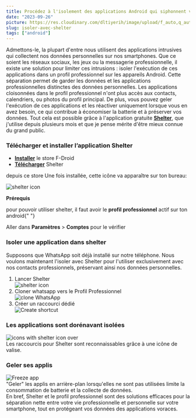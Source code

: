 ```yaml
---
title: Procédez à l'isolement des applications Android qui siphonnent vos données
date: "2023-09-26"
picture: https://res.cloudinary.com/dltiyerih/image/upload/f_auto,q_auto/230926-shelter_00
slug: isoler-avec-shelter
tags: ["android"]
---
```


Admettons-le, la plupart d'entre nous utilisent des applications intrusives qui
collectent nos données personnelles sur nos smartphones. Que ce soient les
réseaux sociaux, les jeux ou la messagerie professionnelle, il existe une
solution pour limiter ces intrusions : isoler l'exécution de ces applications
dans un profil professionnel sur les appareils Android. Cette séparation permet
de garder les données et les applications professionnelles distinctes des
données personnelles. Les applications cloisonnées dans le profil professionnel
n'ont plus accès aux contacts, calendriers, ou photos du profil principal. De
plus, vous pouvez geler l'exécution de ces applications et les réactiver
uniquement lorsque vous en avez besoin, ce qui contribue à économiser la
batterie et à préserver vos données. Tout cela est possible grâce à
l'application gratuite [**Shelter**](https://github.com/PeterCxy/Shelter), que
j'utilise depuis plusieurs mois et que je pense mérite d'être mieux connue du
grand public.

<h3>
  <b>Télécharger et installer l’application Shelter</b>
</h3>

- [**Installer**](https://f-droid.org/fr/) le store F-Droid
- [**Télécharger**](https://f-droid.org/fr/packages/net.typeblog.shelter/) Shelter

depuis ce store Une fois installée, cette icône va apparaître sur ton bureau:

<div className='flex items-center justify-center'>
  <Image
    src='https://res.cloudinary.com/dltiyerih/image/upload/f_auto,q_auto/230926-shelter_01'
    alt='shelter icon'
    width={50}
    height={50}
  />
</div>

<b>Prérequis</b>

pour pouvoir utiliser shelter, il faut avoir le **profil professionnel** actif sur
ton android{" "}

Aller dans **Paramètres** > **Comptes** pour le vérifier

<h3>Isoler une application dans shelter</h3>

Supposons que WhatsApp soit déjà installé sur notre téléphone. Nous voulons maintenant l'isoler avec Shelter pour l'utiliser exclusivement avec nos contacts professionnels, préservant ainsi nos données personnelles.

<ol>
  <li>Lancer Shelter</li>
  <div className='flex items-center justify-center'>
    <Image
      src='https://res.cloudinary.com/dltiyerih/image/upload/f_auto,q_auto/230926-shelter_02'
      alt='shelter icon'
      width={400}
      height={400}
    />
  </div>
  <li>Cloner whatsapp vers le Profil Professionnel</li>
  <div className='flex items-center justify-center'>
    <Image
      src='https://res.cloudinary.com/dltiyerih/image/upload/f_auto,q_auto/230926-shelter_03'
      alt='clone WhatsApp'
      width={400}
      height={400}
    />
  </div>
  <li>Créer un raccourci dédié</li>
  <div className='flex items-center justify-center'>
    <Image
      src='https://res.cloudinary.com/dltiyerih/image/upload/f_auto,q_auto/230926-shelter_04'
      alt='Create shortcut'
      width={400}
      height={400}
    />
  </div>
</ol>

<h3>Les applications sont dorénavant isolées</h3>
<div className='flex items-center justify-center'>
  <Image
    src='https://res.cloudinary.com/dltiyerih/image/upload/f_auto,q_auto/230926-shelter_05'
    alt='icons with shelter icon over'
    width={400}
    height={400}
  />
</div>
Les raccourcis pour Shelter sont reconnaissables grâce à une icône de valise.

<h3>Geler ses applis</h3>
<div className='flex items-center justify-center'>
  <Image
    src='https://res.cloudinary.com/dltiyerih/image/upload/f_auto,q_auto/230926-shelter_06'
    alt='Freeze app'
    width={400}
    height={400}
  />
</div>
"Geler" les applis en arrière-plan lorsqu'elles ne sont pas utilisées limite la
consommation de batterie et la collecte de données.

<div className='py-8 text-lg font-bold text-center'>
  En bref, Shelter et le profil professionnel sont des solutions efficaces pour
  la séparation nette entre votre vie professionnelle et personnelle sur votre
  smartphone, tout en protégeant vos données des applications voraces.
</div>
